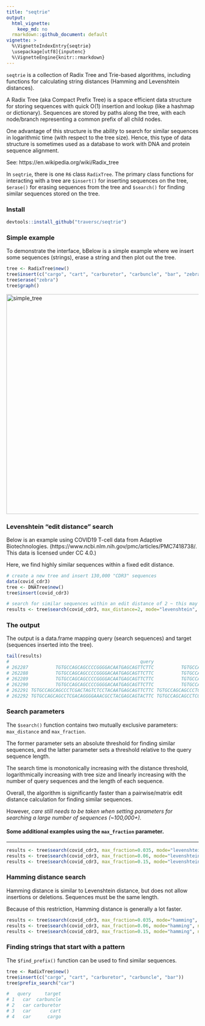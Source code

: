 ```yaml
---
title: "seqtrie"
output:
  html_vignette:
    keep_md: no
  rmarkdown::github_document: default
vignette: >
  %\VignetteIndexEntry{seqtrie}
  \usepackage[utf8]{inputenc}
  %\VignetteEngine{knitr::rmarkdown}
---
```


<!-- <img src="hex.png" width = "130" height = "150" align="right" style="border:0px;padding:15px"> -->
 
<!-- [![CRAN\_Status\_Badge](http://www.r-pkg.org/badges/version/seqtrie)](https://cran.r-project.org/package=seqtrie) [![CRAN\_Downloads\_Badge](https://cranlogs.r-pkg.org/badges/seqtrie)](https://cran.r-project.org/package=seqtrie) -->
<!-- [![CRAN\_Downloads\_Total\_Badge](https://cranlogs.r-pkg.org/badges/grand-total/seqtrie)](https://cran.r-project.org/package=seqtrie) -->

`seqtrie` is a collection of Radix Tree and Trie-based algorithms, including functions for calculating string distances (Hamming and Levenshtein distances). 

A Radix Tree (aka Compact Prefix Tree) is a space efficient data structure for storing sequences with quick O(1) insertion and lookup (like a hashmap or dictionary). Sequences are stored by paths along the tree, with each node/branch representing a common prefix of all child nodes. 

One advantage of this structure is the ability to search for similar sequences in logarithmic time (with respect to the tree size). Hence, this type of data structure is sometimes used as a database to work with DNA and protein sequence alignment. 

See: https://en.wikipedia.org/wiki/Radix_tree

In `seqtrie`, there is one `R6` class `RadixTree`. The primary class functions for interacting with a tree are `$insert()` for inserting sequences on the tree, `$erase()` for erasing sequences from the tree and `$search()` for finding similar sequences stored on the tree. 

### Install
```r
devtools::install_github("traversc/seqtrie")
```

### Simple example

To demonstrate the interface, bBelow is a simple example where we insert some sequences (strings), erase a string and then plot out the tree. 

```r
tree <- RadixTree$new()
tree$insert(c("cargo", "cart", "carburetor", "carbuncle", "bar", "zebra"))
tree$erase("zebra")
tree$graph()
```
![](simple_tree.png "simple_tree"){width=576px}
<!-- png("simple_tree.png", width = 576*6, height = 300*6, res = 300) -->

### Levenshtein "edit distance" search

Below is an example using COVID19 T-cell data from Adaptive Biotechnologies. (https://www.ncbi.nlm.nih.gov/pmc/articles/PMC7418738/. This data is licensed under CC 4.0.)

Here, we find highly similar sequences within a fixed edit distance. 

```r
# create a new tree and insert 130,000 "CDR3" sequences
data(covid_cdr3) 
tree <- DNATree$new()
tree$insert(covid_cdr3)

# search for similar sequences within an edit distance of 2 ~ this may take a minute or two
results <- tree$search(covid_cdr3, max_distance=2, mode="levenshtein", nthreads=8)
```
### The output

The output is a data.frame mapping query (search sequences) and target (sequences inserted into the tree). 
```r
tail(results)
#                                                query                                        target distance
# 262287          TGTGCCAGCAGCCCCGGGGACAATGAGCAGTTCTTC          TGTGCCAGCAGCCCGGGGACAATTGAGCAGTTCTTC        2
# 262288          TGTGCCAGCAGCCCCGGGGACAATGAGCAGTTCTTC          TGTGCCAGCAGCCCGGGGACTAATGAGCAGTTCTTC        2
# 262289          TGTGCCAGCAGCCCCGGGGACAATGAGCAGTTCTTC          TGTGCCAGCAGCCTCGGGTACAATGAGCAGTTCTTC        2
# 262290          TGTGCCAGCAGCCCCGGGGACAATGAGCAGTTCTTC          TGTGCCAGCAGCGCCCGGGACAATGAGCAGTTCTTC        2
# 262291 TGTGCCAGCAGCCCTCGACTAGTCTCCTACAATGAGCAGTTCTTC TGTGCCAGCAGCCCTCGACTAGTCTCCTACAATGAGCAGTTCTTC        0
# 262292 TGTGCCAGCAGCCTCGACAGGGGAAACGCCTACGAGCAGTACTTC TGTGCCAGCAGCCTCGACAGGGGAAACGCCTACGAGCAGTACTTC        0
```

### Search parameters

The `$search()` function contains two mutually exclusive parameters: `max_distance` and `max_fraction`. 

The former parameter sets an absolute threshold for finding similar sequences, and the latter parameter sets a threshold relative to the query sequence length. 

The search time is monotonically increasing with the distance threshold, logarithmically increasing with tree size and linearly increasing with the number of query sequences and the length of each sequence. 

Overall, the algorithm is significantly faster than a pairwise/matrix edit distance calculation for finding similar sequences. 

However, *care still needs to be taken when setting parameters for searching a large number of sequences (~100,000+).*

#### Some additional examples using the `max_fraction` parameter.

****
```r
results <- tree$search(covid_cdr3, max_fraction=0.035, mode="levenshtein", nthreads=8) # ~several seconds
results <- tree$search(covid_cdr3, max_fraction=0.06, mode="levenshtein", nthreads=8) # ~1 minute
results <- tree$search(covid_cdr3, max_fraction=0.15, mode="levenshtein", nthreads=8) # ~15-20 minutes
```

### Hamming distance search

Hamming distance is similar to Levenshtein distance, but does not allow insertions or deletions. Sequences must be the same length. 

Because of this restriction, Hamming distance is generally a lot faster. 

```r
results <- tree$search(covid_cdr3, max_fraction=0.035, mode="hamming", nthreads=8) # ~1 second
results <- tree$search(covid_cdr3, max_fraction=0.06, mode="hamming", nthreads=8) # ~ several seconds
results <- tree$search(covid_cdr3, max_fraction=0.15, mode="hamming", nthreads=8) # ~ 1.5 minutes
```

### Finding strings that start with a pattern

The `$find_prefix()` function can be used to find similar sequences. 

```r
tree <- RadixTree$new()
tree$insert(c("cargo", "cart", "carburetor", "carbuncle", "bar"))
tree$prefix_search("car")

#   query     target
# 1   car  carbuncle
# 2   car carburetor
# 3   car       cart
# 4   car      cargo
```

